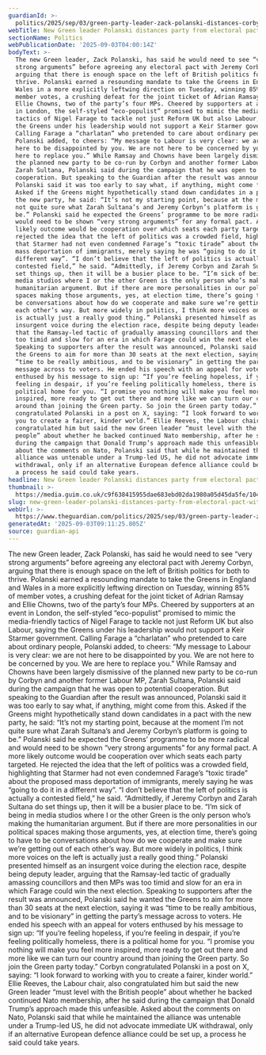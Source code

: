 ```yaml
---
guardianId: >-
  politics/2025/sep/03/green-party-leader-zack-polanski-distances-corbyn-electoral-pact
webTitle: New Green leader Polanski distances party from electoral pact with Corbyn
sectionName: Politics
webPublicationDate: '2025-09-03T04:00:14Z'
bodyText: >-
  The new Green leader, Zack Polanski, has said he would need to see “very
  strong arguments” before agreeing any electoral pact with Jeremy Corbyn,
  arguing that there is enough space on the left of British politics for both to
  thrive. Polanski earned a resounding mandate to take the Greens in England and
  Wales in a more explicitly leftwing direction on Tuesday, winning 85% of
  member votes, a crushing defeat for the joint ticket of Adrian Ramsay and
  Ellie Chowns, two of the party’s four MPs. Cheered by supporters at an event
  in London, the self-styled “eco-populist” promised to mimic the media-friendly
  tactics of Nigel Farage to tackle not just Reform UK but also Labour, saying
  the Greens under his leadership would not support a Keir Starmer government.
  Calling Farage a “charlatan” who pretended to care about ordinary people,
  Polanski added, to cheers: “My message to Labour is very clear: we are not
  here to be disappointed by you. We are not here to be concerned by you. We are
  here to replace you.” While Ramsay and Chowns have been largely dismissive of
  the planned new party to be co-run by Corbyn and another former Labour MP,
  Zarah Sultana, Polanski said during the campaign that he was open to potential
  cooperation. But speaking to the Guardian after the result was announced,
  Polanski said it was too early to say what, if anything, might come from this.
  Asked if the Greens might hypothetically stand down candidates in a pact with
  the new party, he said: “It’s not my starting point, because at the moment I’m
  not quite sure what Zarah Sultana’s and Jeremy Corbyn’s platform is going to
  be.” Polanski said he expected the Greens’ programme to be more radical and
  would need to be shown “very strong arguments” for any formal pact. A more
  likely outcome would be cooperation over which seats each party targeted. He
  rejected the idea that the left of politics was a crowded field, highlighting
  that Starmer had not even condemned Farage’s “toxic tirade” about the proposed
  mass deportation of immigrants, merely saying he was “going to do it in a
  different way”. “I don’t believe that the left of politics is actually a
  contested field,” he said. “Admittedly, if Jeremy Corbyn and Zarah Sultana do
  set things up, then it will be a busier place to be. “I’m sick of being in
  media studios where I or the other Green is the only person who’s making the
  humanitarian argument. But if there are more personalities in our political
  spaces making those arguments, yes, at election time, there’s going to have to
  be conversations about how do we cooperate and make sure we’re getting out of
  each other’s way. But more widely in politics, I think more voices on the left
  is actually just a really good thing.” Polanski presented himself as an
  insurgent voice during the election race, despite being deputy leader, arguing
  that the Ramsay-led tactic of gradually amassing councillors and then MPs was
  too timid and slow for an era in which Farage could win the next election.
  Speaking to supporters after the result was announced, Polanski said he wanted
  the Greens to aim for more than 30 seats at the next election, saying it was
  “time to be really ambitious, and to be visionary” in getting the party’s
  message across to voters. He ended his speech with an appeal for voters
  enthused by his message to sign up: “If you’re feeling hopeless, if you’re
  feeling in despair, if you’re feeling politically homeless, there is a
  political home for you. “I promise you nothing will make you feel more
  inspired, more ready to get out there and more like we can turn our country
  around than joining the Green party. So join the Green party today.” Corbyn
  congratulated Polanski in a post on X, saying: “I look forward to working with
  you to create a fairer, kinder world.” Ellie Reeves, the Labour chair, also
  congratulated him but said the new Green leader “must level with the British
  people” about whether he backed continued Nato membership, after he said
  during the campaign that Donald Trump’s approach made this unfeasible. Asked
  about the comments on Nato, Polanski said that while he maintained the
  alliance was untenable under a Trump-led US, he did not advocate immediate UK
  withdrawal, only if an alternative European defence alliance could be set up,
  a process he said could take years.
headline: New Green leader Polanski distances party from electoral pact with Corbyn
thumbnail: >-
  https://media.guim.co.uk/c9f638415955dae683ebd02da1980a05d45da5fe/1041_0_3899_3122/500.jpg
slug: new-green-leader-polanski-distances-party-from-electoral-pact-with-corbyn
webUrl: >-
  https://www.theguardian.com/politics/2025/sep/03/green-party-leader-zack-polanski-distances-corbyn-electoral-pact
generatedAt: '2025-09-03T09:11:25.805Z'
source: guardian-api
---
```

The new Green leader, Zack Polanski, has said he would need to see “very strong arguments” before agreeing any electoral pact with Jeremy Corbyn, arguing that there is enough space on the left of British politics for both to thrive. Polanski earned a resounding mandate to take the Greens in England and Wales in a more explicitly leftwing direction on Tuesday, winning 85% of member votes, a crushing defeat for the joint ticket of Adrian Ramsay and Ellie Chowns, two of the party’s four MPs. Cheered by supporters at an event in London, the self-styled “eco-populist” promised to mimic the media-friendly tactics of Nigel Farage to tackle not just Reform UK but also Labour, saying the Greens under his leadership would not support a Keir Starmer government. Calling Farage a “charlatan” who pretended to care about ordinary people, Polanski added, to cheers: “My message to Labour is very clear: we are not here to be disappointed by you. We are not here to be concerned by you. We are here to replace you.” While Ramsay and Chowns have been largely dismissive of the planned new party to be co-run by Corbyn and another former Labour MP, Zarah Sultana, Polanski said during the campaign that he was open to potential cooperation. But speaking to the Guardian after the result was announced, Polanski said it was too early to say what, if anything, might come from this. Asked if the Greens might hypothetically stand down candidates in a pact with the new party, he said: “It’s not my starting point, because at the moment I’m not quite sure what Zarah Sultana’s and Jeremy Corbyn’s platform is going to be.” Polanski said he expected the Greens’ programme to be more radical and would need to be shown “very strong arguments” for any formal pact. A more likely outcome would be cooperation over which seats each party targeted. He rejected the idea that the left of politics was a crowded field, highlighting that Starmer had not even condemned Farage’s “toxic tirade” about the proposed mass deportation of immigrants, merely saying he was “going to do it in a different way”. “I don’t believe that the left of politics is actually a contested field,” he said. “Admittedly, if Jeremy Corbyn and Zarah Sultana do set things up, then it will be a busier place to be. “I’m sick of being in media studios where I or the other Green is the only person who’s making the humanitarian argument. But if there are more personalities in our political spaces making those arguments, yes, at election time, there’s going to have to be conversations about how do we cooperate and make sure we’re getting out of each other’s way. But more widely in politics, I think more voices on the left is actually just a really good thing.” Polanski presented himself as an insurgent voice during the election race, despite being deputy leader, arguing that the Ramsay-led tactic of gradually amassing councillors and then MPs was too timid and slow for an era in which Farage could win the next election. Speaking to supporters after the result was announced, Polanski said he wanted the Greens to aim for more than 30 seats at the next election, saying it was “time to be really ambitious, and to be visionary” in getting the party’s message across to voters. He ended his speech with an appeal for voters enthused by his message to sign up: “If you’re feeling hopeless, if you’re feeling in despair, if you’re feeling politically homeless, there is a political home for you. “I promise you nothing will make you feel more inspired, more ready to get out there and more like we can turn our country around than joining the Green party. So join the Green party today.” Corbyn congratulated Polanski in a post on X, saying: “I look forward to working with you to create a fairer, kinder world.” Ellie Reeves, the Labour chair, also congratulated him but said the new Green leader “must level with the British people” about whether he backed continued Nato membership, after he said during the campaign that Donald Trump’s approach made this unfeasible. Asked about the comments on Nato, Polanski said that while he maintained the alliance was untenable under a Trump-led US, he did not advocate immediate UK withdrawal, only if an alternative European defence alliance could be set up, a process he said could take years.
